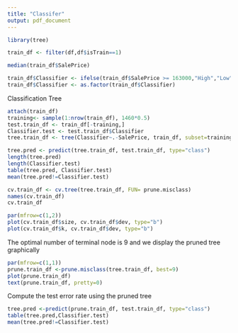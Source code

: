 ---
title: "Classifer"
output: pdf_document
---

```{r}
library(tree)
```


```{r}
train_df <- filter(df,df$isTrain==1)
```

```{r}
median(train_df$SalePrice)
```

```{r}
train_df$Classifier <- ifelse(train_df$SalePrice >= 163000,"High","Low")
train_df$Classifier <- as.factor(train_df$Classifier)
```

Classification Tree

```{r}
attach(train_df)
training<- sample(1:nrow(train_df), 1460*0.5)
test.train_df <- train_df[-training,]
Classifier.test <- test.train_df$Classifier
tree.train_df <- tree(Classifier~.-SalePrice, train_df, subset=training)
```

```{r}
tree.pred <- predict(tree.train_df, test.train_df, type="class")
length(tree.pred)
length(Classifier.test)
table(tree.pred, Classifier.test)
mean(tree.pred!=Classifier.test)
```


```{r}
cv.train_df <- cv.tree(tree.train_df, FUN= prune.misclass)
names(cv.train_df)
cv.train_df

par(mfrow=c(1,2))
plot(cv.train_df$size, cv.train_df$dev, type="b")
plot(cv.train_df$k, cv.train_df$dev, type="b")
```

The optimal number of terminal node is 9 and we display the pruned tree graphically

```{r}
par(mfrow=c(1,1))
prune.train_df <-prune.misclass(tree.train_df, best=9)
plot(prune.train_df)
text(prune.train_df, pretty=0)
```
Compute the test error rate using the pruned tree 

```{r}
tree.pred <-predict(prune.train_df, test.train_df, type="class")
table(tree.pred,Classifier.test)
mean(tree.pred!=Classifier.test)
```